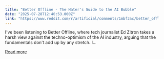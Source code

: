 ```yaml
---
title: "Better Offline - The Hater's Guide to the AI Bubble"
date: "2025-07-28T12:40:53.000Z"
link: "https://www.reddit.com/r/artificial/comments/1mbf3ac/better_offline_the_haters_guide_to_the_ai_bubble/"
---
```


I've been listening to Better Offline, where tech journalist Ed Zitron takes a harsh view against the techno-optimism of the AI industry, arguing that the fundamentals don't add up by any stretch. 
 I...

[Read more](https://www.reddit.com/r/artificial/comments/1mbf3ac/better_offline_the_haters_guide_to_the_ai_bubble/)
